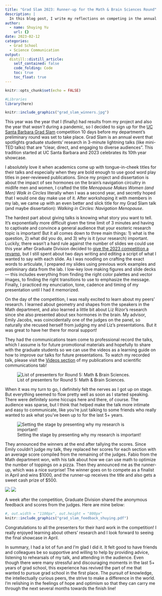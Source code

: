 ```yaml
---
title: "Grad Slam 2023: Runner-up for the Math & Brain Sciences Round"
description: |
  In this blog post, I write my reflections on competing in the annual UC Santa Barbara Grad Slam competition.
author:
  - name: Shuying Yu
    url: {}
date: 2023-02-12
categories:
  - Grad School
  - Science Communication
output:
  distill::distill_article:
    self_contained: false
    code_folding: Code
    toc: true
    toc_float: true
---
```




```r
knitr::opts_chunk$set(echo = FALSE)

#Libraries
library(here)
```

```r
knitr::include_graphics("grad_slam_winners.jpg")
```


This year was the year that I (finally) had results from my project and also the year that *wasn't* during a pandemic, so I decided to sign up for the [UC Santa Barbara Grad Slam](https://www.gradpost.ucsb.edu/grad-slam) competition 10 days before my department's preliminary round was set to take place. Grad Slam is an annual event that spotlights graduate students' research in 3-minute lightning talks (like mini-TED talks) that are "clear, direct, and engaging to diverse audiences". This tradition started at UC Santa Barbara and 2023 celebrates its 10th year showcase.

I absolutely love it when academics come up with tongue-in-cheek titles for their talks and especially when they are bold enough to use good word play titles in peer-reviewed publications. Since my project and dissertation is about the impact of sex hormones on the brain's navigation circuitry in midlife men and women, I crafted the title *Menopause Makes Women (and Men) Walk in Circles* literally when I was a second year, and secretly hoped that I would one day make use of it. After workshoping it with members in my lab, we came up with an even better and slick title for my Grad Slam talk (and maybe dissertation): *Walking in Circles: Navigation Menopause*.

The hardest part about giving talks is knowing what story you want to tell. It's exponentially more difficult given the time limit of 3 minutes and having to captivate and convince a general audience that your esoteric research topic is important! But it all comes down to three main things: 1) what is the question, 2) what did you do, and 3) why is it (your research) important. Luckily, there wasn't a hard rule against the number of slides we could use this year after Graduate Division decided to [give the 2023 competition a revamp](https://www.gradpost.ucsb.edu/grad-slam/2023), but I still spent about two days writing and editing a script of what I wanted to say with each slide. As I was noodling on crafting the exact words to articulate, I prepared my slides using previous work examples and preliminary data from the lab. I low-key love making figures and slide decks — this includes everything from finding the right color palettes and vector images, to finding the right transitions to use to emphasize the message. Finally, I practiced my enunciation, tone, cadence and timing of my presentation until I had it memorized.

On the day of the competition, I was really excited to learn about my peers' research. I learned about geometry and shapes from the speakers in the Math department, and also learned a little bit about Liz Rizor's research since she also presented about sex hormones in the brain. My advisor, Emily Jacobs, was coincidentally one of the judges on the panel, so naturally she recused herself from judging my and Liz's presentations. But it was great to have her there for moral support! 

They had the communications team come to professional record the talks, which I assume is for future promotional materials and hopefully to share with the graduate students so we can use the videos as a learning guide on how to improve our talks for future presentations. To watch my recorded talk, please visit the [Videos section](https://esswhy.github.io/scientific_communication.html#videos) of my publications and scientific communications tab!


![List of presenters for Round 5: Math & Brain Sciences.](grad_slam_presenters.jpg)

When it was my turn to go, I definitely felt the nerves as I got up on stage. But everything seemed to flow pretty well as soon as I started speaking. There were definitely some hiccups here and there, of course. The audience was sparse, but I think that helped make the talk more intimate and easy to communicate, like you're just talking to some friends who really wanted to ask what you've been up to for the last 5+ years. 

![Setting the stage by presenting why my research is important!](grad_slam_presenting.jpg)

They announced the winners at the end after tallying the scores. Since Emily couldn't judge my talk, they replaced her scores for each section with an average score compiled from the remaining of the judges. Fabio from the Math department won, with his talk about how we can use math to optimize the number of toppings on a pizza. Then they announced me as the runner-up, which was a nice surprise! The winner goes on to compete as a finalist in April and wins \$1000, and the runner-up receives the title and also gets a sweet cash prize of \$500.

![](grad_slam_winners1.jpg) ![](grad_slam_winners.jpg)


A week after the competition, Graduate Division shared the anonymous feedback and scores from the judges. Here are mine below:

```r
#, out.width = "1100px", out.height = "800px"
knitr::include_graphics("grad_slam_feedback_shuying.pdf")
```

Congratulations to all the presenters for their hard work in the competition! I really enjoyed learning about others' research and I look forward to seeing the final showcase in April.

In summary, I had a lot of fun and I'm glad I did it. It felt good to have friends and colleagues be so supportive and willing to help by providing advice, listening to rehearsals of my talk, and attending in the audience. Even though there were many stressful and discouraging moments in the last 5+ years of grad school, this experience has revived the part of me that wanted to pursue grad school in the first place. The pursuit of knowledge, the intellectually curious peers, the strive to make a difference in the world. I'm relishing in the feelings of hope and optimism so that they can carry me through the next several months towards the finish line!


